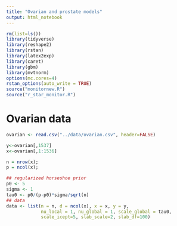 ```yaml
---
title: "Ovarian and prostate models"
output: html_notebook
---
```


```r
rm(list=ls())
library(tidyverse)
library(reshape2)
library(rstan)
library(latex2exp)
library(caret)
library(gbm)
library(mvtnorm)
options(mc.cores=4)
rstan_options(auto_write = TRUE)
source("monitornew.R")
source("r_star_monitor.R")
```

# Ovarian data
```r
ovarian <- read.csv("../data/ovarian.csv", header=FALSE)

y<-ovarian[,1537]
x<-ovarian[,1:1536]

n = nrow(x);
p = ncol(x);

## regularized horseshoe prior
p0 <- 5
sigma <- 1
tau0 <- p0/(p-p0)*sigma/sqrt(n)
## data
data <- list(n = n, d = ncol(x), x = x, y = y,
             nu_local = 1, nu_global = 1, scale_global = tau0,
             scale_icept=5, slab_scale=2, slab_df=100)
```


